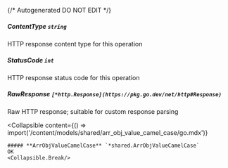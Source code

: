{/* Autogenerated DO NOT EDIT  */}

##### **ContentType** `string`
HTTP response content type for this operation

##### **StatusCode** `int`
HTTP response status code for this operation

##### **RawResponse** `[*http.Response](https://pkg.go.dev/net/http#Response)`
Raw HTTP response; suitable for custom response parsing

<Collapsible
    content={() => import('/content/models/shared/arr_obj_value_camel_case/go.mdx')}
>
    ##### **ArrObjValueCamelCase** `*shared.ArrObjValueCamelCase`
    OK
    <Collapsible.Break/>
</Collapsible>

